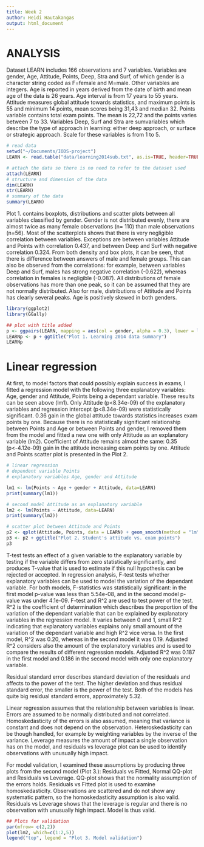 ```yaml
---
title: Week 2
author: Heidi Hautakangas
output: html_document
---
```


# ANALYSIS




Dataset LEARN includes 166 observations and 7 variables. Variables are gender, Age, Attitude, Points, Deep, Stra and Surf, of which gender is a character string coded as F=female and M=male. Other variables are integers. Age is reported in years derived from the date of birth and mean age of the data is 26 years. Age interval is from 17 years to 55 years. Attitude measures global attitude towards statistics, and maximum points is 55 and minimum 14 points, mean scores being 31,43 and median 32. Points variable contains total exam points. The mean is 22,72 and the points varies between 7 to 33. Variables Deep, Surf and Stra are sumvariables which describe the type of approach in learning: either deep approach, or surface or strategic approach. Scale for these variables is from 1 to 5.




```r
# read data
setwd("~/Documents/IODS-project")
LEARN <- read.table("data/learning2014sub.txt", as.is=TRUE, header=TRUE)

# attach the data so there is no need to refer to the dataset used
attach(LEARN)
# structure and dimension of the data
dim(LEARN)
str(LEARN)
# summary of the data
summary(LEARN)
```




Plot 1. contains boxplots, distributions and scatter plots between all variables classified by gender. Gender is not distributed evenly, there are almost twice as many female observations (n= 110) than male observations (n=56). Most of the scatterplots shows that there is very negligible correlation between variables. Exceptions are between variables Attitude and Points with correlation 0.437, and between Deep and Surf with negative correlation 0.324. From both density and box plots, it can be seen, that there is difference between answers of male and female groups. This can also be observed from the correlations: for example, between variables Deep and Surf, males has strong negative correlation (-0.622), whereas correlation in females is negligible (-0.087). All distributions of female observations has more than one peak, so it can be assumed that they are not normally distributed. Also for male, distributions of Attitude and Points has clearly several peaks. Age is positively skewed in both genders.


```r
library(ggplot2)
library(GGally)
```

```r
## plot with title added
p <- ggpairs(LEARN, mapping = aes(col = gender, alpha = 0.3), lower = list(combo = wrap("facethist", bins = 20)))
LEARNp <- p + ggtitle("Plot 1. Learning 2014 data summary")
LEARNp
```



# Linear regression



At first, to model factors that could possibly explain success in exams, I fitted a regression model with the following three explanatory variables: Age, gender and Attitude, Points being a dependant variable. These results can be seen above (lm1). Only Attitude (p<8.34e-09) of the explanatory variables and regression intercept (p<8.34e-09) were statistically significant. 0.36 gain in the global attitude towards statistics increases exam points by one. Because there is no statistically significant relationship between Points and Age or between Points and gender, I removed them from the model and fitted a new one with only Attitude as an explanatory variable (lm2). Coefficient of Attitude remains almost the same: 0.35 (p<-4.12e-09) gain in the attitude increasing exam points by one. Attitude and Points scatter plot is presented in the Plot 2. 



```r
# linear regression
# dependent variable Points
# explanatory variables Age, gender and Attitude

lm1 <- lm(Points ~ Age + gender + Attitude, data=LEARN)
print(summary(lm1))

# second model Attitude as an explanatory variable
lm2 <- lm(Points ~ Attitude, data=LEARN)
print(summary(lm2))
```

```r
# scatter plot between Attitude and Points
p2 <- qplot(Attitude, Points, data = LEARN) + geom_smooth(method = "lm")
p3 <- p2 + ggtitle("Plot 2. Student's attitude vs. exam points")
p3
```




T-test tests an effect of a given variable to the explanatory variable by testing if the variable differs from zero statistically significantly, and produces T-value that is used to estimate if this null hypothesis can be rejected or accepted. In regression analysis, F-test tests whether explanatory variables can be used to model the variation of the dependant variable. For both models, F-statistics was statistically significant: in the first model p-value was less than 5.54e-08, and in the second model p-value was under 4.1e-09. F-test and R^2 are used to test power of the test. R^2 is the coefficient of determination which describes the proportion of the variation of the dependant variable that can be explained by explanatory variables in the regression model. It varies between 0 and 1, small R^2 indicating that explanatory variables explains only small amount of the variation of the dependant variable and high R^2 vice versa. In the first model, R^2 was 0.20, whereas in the  second model it was 0.19. Adjusted R^2 considers also the amount of the explanatory variables and is used to compare the results of different regression models. Adjusted R^2 was 0.187 in the first model and 0.186 in the second model with only one explanatory variable.

Residual standard error describes standard deviation of the residuals and affects to the power of the test. The higher deviation and thus residual standard error, the smaller is the power of the test. Both of the models has quite big residual standard errors, approximately 5.32.

Linear regression assumes that the relationship between variables is linear. Errors are assumed to be normally distributed and not correlated. Homoskedasticity of the errors is also assumed, meaning that variance is constant and does not depend on the observation. Heteroskedasticity can be though handled, for example by weighting variables by the inverse of the variance. Leverage measures the amount of impact a single observation has on the model, and residuals vs leverage plot can be used to identify observations with unusually high impact.

For model validation, I examined these assumptions by producing three plots from the second model (Plot 3.): Residuals vs Fitted, Normal QQ-plot and Residuals vs Leverage. QQ-plot shows that the normality assumption of the errors holds. Residuals vs Fitted plot is used to examine homoskedasticity. Observations are scattered and  do not show any systematic pattern, so the homoskedasticity assumption is also valid. Residuals vs Leverage shows that the leverage is regular and there is no observation with unusually high impact. Model is thus valid.

```r
## Plots for validation
par(mfrow= c(2,2))
plot(lm2, which=c(1:2,5))
legend("top", legend = "Plot 3. Model validation")
```
